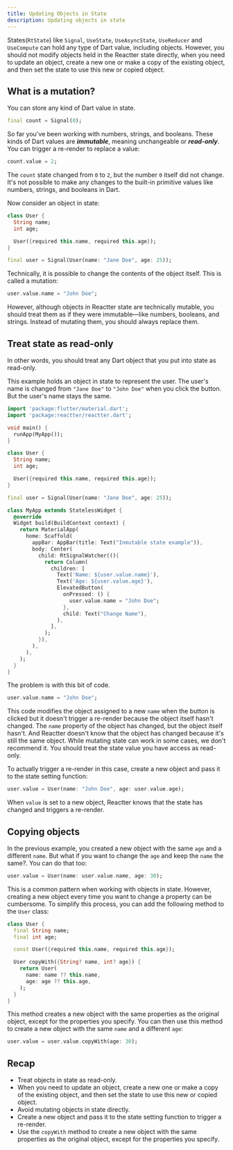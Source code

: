```yaml
---
title: Updating Objects in State
description: Updating objects in state
---
```


States(<HT>`RtState`</HT>) like <HT>`Signal`</HT>, <HT>`UseState`</HT>, <HT>`UseAsyncState`</HT>, <HT>`UseReducer`</HT> and <HT>`UseCompute`</HT> can hold any type of Dart value, including objects.
However, you should not modify objects held in the Reactter state directly,
when you need to update an object, create a new one or make a copy of the existing object,
and then set the state to use this new or copied object.

## What is a mutation?

You can store any kind of Dart value in state.

```dart showLineNumbers=false
final count = Signal(0);
```

So far you've been working with numbers, strings, and booleans.
These kinds of Dart values are _**immutable**_, meaning unchangeable or _**read-only**_.
You can trigger a re-render to replace a value:

```dart showLineNumbers=false
count.value = 2;
```

The `count` state changed from <HN>`0`</HN> to <HN>`2`</HN>, but the number <HN>`0`</HN> itself did not change.
It's not possible to make any changes to the built-in primitive values like numbers, strings, and booleans in Dart.

Now consider an object in state:

```dart showLineNumbers=false collapse={1-7}
class User {
  String name;
  int age;

  User({required this.name, required this.age});
}

final user = Signal(User(name: "Jane Doe", age: 25));
```

Technically, it is possible to change the contents of the object itself. This is called a mutation:

```dart showLineNumbers=false
user.value.name = "John Doe";
```

However, although objects in Reactter state are technically mutable, you should treat them as if they were immutable—like numbers, booleans, and strings.
Instead of mutating them, you should always replace them.

## Treat state as read-only

In other words, you should treat any Dart object that you put into state as read-only.

This example holds an object in state to represent the user.
The user's name is changed from <HS>`"Jane Doe"`</HS> to <HS>`"John Doe"`</HS> when you click the button.
But the user's name stays the same.

```dart title="main.dart" "Signal" "User" "RtSignalWatcher" "user.value.name" "user.value.age" "user" mark={31}
import 'package:flutter/material.dart';
import 'package:reactter/reactter.dart';

void main() {
  runApp(MyApp());
}

class User {
  String name;
  int age;

  User({required this.name, required this.age});
}

final user = Signal(User(name: "Jane Doe", age: 25));

class MyApp extends StatelessWidget {
  @override
  Widget build(BuildContext context) {
    return MaterialApp(
      home: Scaffold(
        appBar: AppBar(title: Text("Inmutable state example")),
        body: Center(
          child: RtSignalWatcher((){
            return Column(
              children: [
                Text('Name: ${user.value.name}'),
                Text('Age: ${user.value.age}'),
                ElevatedButton(
                  onPressed: () {
                    user.value.name = "John Doe";
                  },
                  child: Text("Change Name"),
                ),
              ],
            );
          }),
        ),
      ),
    );
  }
}
```

The problem is with this bit of code.

```dart startLineNumber=24
user.value.name = "John Doe";
```

This code modifies the object assigned to a new `name` when the button is clicked
but it doesn't trigger a re-render because the object itself hasn't changed.
The `name` property of the object has changed, but the object itself hasn't.
And Reactter doesn't know that the object has changed because it's still the same object.
While mutating state can work in some cases, we don't recommend it.
You should treat the state value you have access as read-only.

To actually trigger a re-render in this case, create a new object and pass it to the state setting function:

```dart startLineNumber=24
user.value = User(name: "John Doe", age: user.value.age);
```

When `value` is set to a new object, Reactter knows that the state has changed and triggers a re-render.

## Copying objects

In the previous example, you created a new object with the same `age` and a different `name`.
But what if you want to change the `age` and keep the `name` the same?. You can do that too:

```dart showLineNumbers=false
user.value = User(name: user.value.name, age: 30);
```

This is a common pattern when working with objects in state.
However, creating a new object every time you want to change a property can be cumbersome.
To simplify this process, you can add the following method to the <HT>`User`</HT> class:

```dart collapse={2-6} ins="final" ins={7-13} mark={2-3} mark="copyWith"
class User {
  final String name;
  final int age;

  const User({required this.name, required this.age});

  User copyWith({String? name, int? age}) {
    return User(
      name: name ?? this.name,
      age: age ?? this.age,
    );
  }
}
```

This method creates a new object with the same properties as the original object, except for the properties you specify.
You can then use this method to create a new object with the same `name` and a different `age`:

```dart showLineNumbers=false ".copyWith"
user.value = user.value.copyWith(age: 30);
```

## Recap

- Treat objects in state as read-only.
- When you need to update an object, create a new one or make a copy of the existing object, and then set the state to use this new or copied object.
- Avoid mutating objects in state directly.
- Create a new object and pass it to the state setting function to trigger a re-render.
- Use the <HM>`copyWith`</HM> method to create a new object with the same properties as the original object, except for the properties you specify.